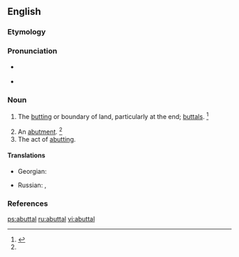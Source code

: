 ==English==

===Etymology===
{{suffix|abut|al|lang=en}}

===Pronunciation===
* {{a|US}} {{IPA|/əˈbʌt.l̩/|lang=en}}
* {{rhymes|ʌtəl|lang=en}}

===Noun===
{{en-noun}}

# {{lb|en|rare|pluralonly}} The [[butting]] or boundary of land, particularly at the end; [[buttals]]. {{defdate|First attested in the early 17<sup>th</sup> century.}}<ref name=SOED>{{R:SOED5|page=11}}</ref>
#: {{rfquotek|Spelman}}
# An [[abutment]]. {{defdate|First attested in the early 17<sup>th</sup> century.}}<ref name=SOED/>
# The act of [[abut]]ting.

====Translations====
{{trans-top|boundary of land}}
* Georgian: {{t|ka|მიჯნა|sc=Geor}}
{{trans-mid}}
* Russian: {{t+|ru|межа́|f}}, {{t+|ru|грани́ца|f}}
{{trans-bottom}}

===References===
<references/>

[[ps:abuttal]]
[[ru:abuttal]]
[[vi:abuttal]]